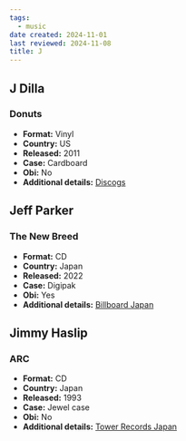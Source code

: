 ```yaml
---
tags:
  - music
date created: 2024-11-01
last reviewed: 2024-11-08
title: J
---
```


## J Dilla

### Donuts

- **Format:** Vinyl
- **Country:** US
- **Released:** 2011
- **Case:** Cardboard
- **Obi:** No
- **Additional details:** [Discogs](https://www.discogs.com/release/2914567-J-Dilla-Donuts)

## Jeff Parker

### The New Breed

- **Format:** CD
- **Country:** Japan
- **Released:** 2022
- **Case:** Digipak
- **Obi:** Yes
- **Additional details:** [Billboard Japan](https://billboard-japan.com/goods/detail/702693)

## Jimmy Haslip

### ARC

- **Format:** CD
- **Country:** Japan
- **Released:** 1993
- **Case:** Jewel case
- **Obi:** No
- **Additional details:** [Tower Records Japan](https://tower.jp/item/531153)
